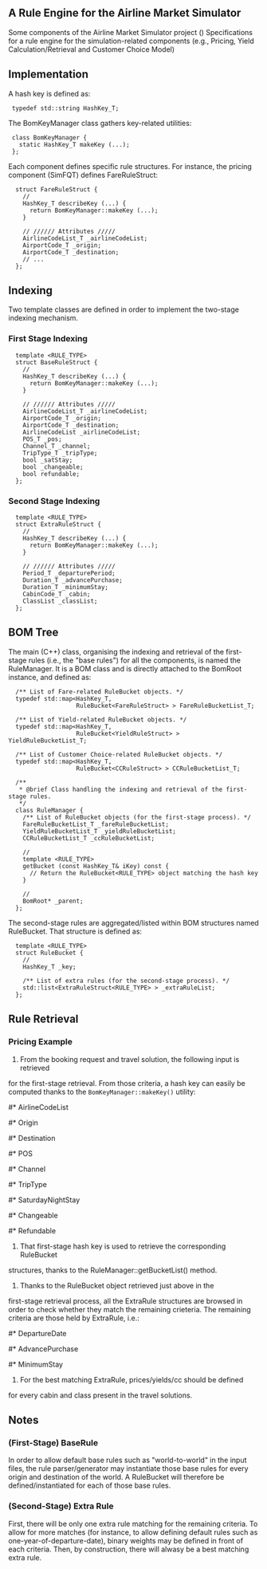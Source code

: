 == A Rule Engine for the Airline Market Simulator ==

Some components of the Airline Market Simulator project ()
Specifications for a rule engine for the simulation-related components
(e.g., Pricing, Yield Calculation/Retrieval and Customer Choice Model)

== Implementation ==

A hash key is defined as:

  typedef std::string HashKey_T;


The BomKeyManager class gathers key-related utilities:

  class BomKeyManager {
    static HashKey_T makeKey (...);
  };


Each component defines specific rule structures. For instance, the
pricing component (SimFQT) defines FareRuleStruct:

<pre>
  struct FareRuleStruct {
    //
    HashKey_T describeKey (...) {
      return BomKeyManager::makeKey (...);
    }

    // ////// Attributes /////
    AirlineCodeList_T _airlineCodeList;
    AirportCode_T _origin;
    AirportCode_T _destination;
    // ...
  };
</pre>


== Indexing ==

Two template classes are defined in order to implement the two-stage
indexing mechanism.

=== First Stage Indexing ===

<pre>
  template <RULE_TYPE>
  struct BaseRuleStruct {
    //
    HashKey_T describeKey (...) {
      return BomKeyManager::makeKey (...);
    }

    // ////// Attributes /////
    AirlineCodeList_T _airlineCodeList;
    AirportCode_T _origin;
    AirportCode_T _destination; 
    AirlineCodeList _airlineCodeList;
    POS_T _pos;
    Channel_T _channel;
    TripType_T _tripType;
    bool _satStay;
    bool _changeable;
    bool refundable;
  };
</pre>


=== Second Stage Indexing ===

<pre>
  template <RULE_TYPE>
  struct ExtraRuleStruct {
    //
    HashKey_T describeKey (...) {
      return BomKeyManager::makeKey (...);
    }

    // ////// Attributes /////
    Period_T _departurePeriod;
    Duration_T _advancePurchase;
    Duration_T _minimumStay;
    CabinCode_T _cabin;
    ClassList _classList;
  };
</pre>


== BOM Tree ==

The main (C++) class, organising the indexing and retrieval of the first-stage
rules (i.e., the "base rules") for all the components, is named the RuleManager.
It is a BOM class and is directly attached to the BomRoot instance,
and defined as:

<pre>
  /** List of Fare-related RuleBucket objects. */
  typedef std::map<HashKey_T, 
                   RuleBucket<FareRuleStruct> > FareRuleBucketList_T;

  /** List of Yield-related RuleBucket objects. */
  typedef std::map<HashKey_T, 
                   RuleBucket<YieldRuleStruct> > YieldRuleBucketList_T;

  /** List of Customer Choice-related RuleBucket objects. */
  typedef std::map<HashKey_T, 
                   RuleBucket<CCRuleStruct> > CCRuleBucketList_T;

  /**
   * @brief Class handling the indexing and retrieval of the first-stage rules.
   */
  class RuleManager {
    /** List of RuleBucket objects (for the first-stage process). */
    FareRuleBucketList_T _fareRuleBucketList;
    YieldRuleBucketList_T _yieldRuleBucketList;
    CCRuleBucketList_T _ccRuleBucketList;

    //
    template <RULE_TYPE>
    getBucket (const HashKey_T& iKey) const {
      // Return the RuleBucket<RULE_TYPE> object matching the hash key
    }

    //
    BomRoot* _parent;
  };
</pre>


The second-stage rules are aggregated/listed within BOM structures named
RuleBucket. That structure is defined as:

<pre>
  template <RULE_TYPE>
  struct RuleBucket {
    //
    HashKey_T _key;

    /** List of extra rules (for the second-stage process). */
    std::list<ExtraRuleStruct<RULE_TYPE> > _extraRuleList;
  };
</pre>


== Rule Retrieval ==

=== Pricing Example ===

# From the booking request and travel solution, the following input is retrieved
for the first-stage retrieval. From those criteria, a hash key can easily be
computed thanks to the <tt>BomKeyManager::makeKey()</tt> utility:
#* AirlineCodeList
#* Origin
#* Destination
#* POS
#* Channel
#* TripType
#* SaturdayNightStay
#* Changeable
#* Refundable
# That first-stage hash key is used to retrieve the corresponding RuleBucket
structures, thanks to the RuleManager::getBucketList<RULE_TYPE>() method.
# Thanks to the RuleBucket<RULE_TYPE> object retrieved just above in the
first-stage retrieval process, all the ExtraRule<RULE_TYPE> structures are
browsed in order to check whether they match the remaining crieteria.
The remaining criteria are those held by ExtraRule<RULE_TYPE>, i.e.:
#* DepartureDate
#* AdvancePurchase
#* MinimumStay
# For the best matching ExtraRule<RULE_TYPE>, prices/yields/cc should be defined
for every cabin and class present in the travel solutions.

== Notes ==

=== (First-Stage) BaseRule ===

In order to allow default base rules such as "world-to-world" in the input
files, the rule parser/generator may instantiate those base rules for every
origin and destination of the world. A RuleBucket will therefore be
defined/instantiated for each of those base rules.


=== (Second-Stage) Extra Rule ===

First, there will be only one extra rule matching for the remaining criteria.
To allow for more matches (for instance, to allow defining default rules such
as one-year-of-departure-date), binary weights may be defined in front of each 
criteria. Then, by construction, there will alwasy be a best matching extra 
rule.

